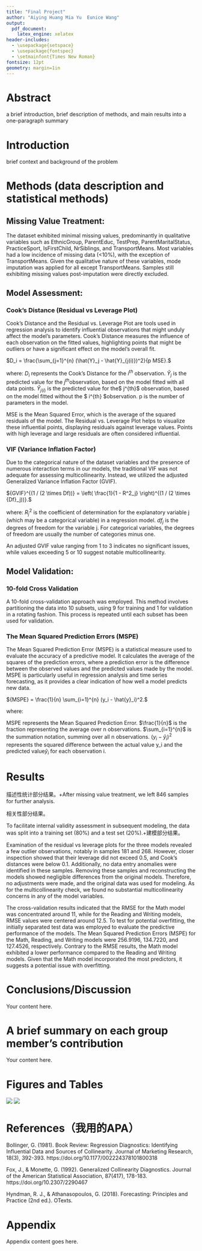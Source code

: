 ```yaml
---
title: "Final Project"
author: "Aiying Huang Mia Yu  Eunice Wang"
output:
  pdf_document:
    latex_engine: xelatex
header-includes:
  - \usepackage{setspace}
  - \usepackage{fontspec}
  - \setmainfont{Times New Roman}
fontsize: 12pt
geometry: margin=1in
---
```

\setstretch{2}  

# Abstract

a brief introduction, brief description of methods, and main results into a one-paragraph summary

# Introduction

brief context and background of the problem

# Methods (data description and statistical methods)

## Missing Value Treatment:

The dataset exhibited minimal missing values, predominantly in qualitative variables such as EthnicGroup, ParentEduc, TestPrep, ParentMaritalStatus, PracticeSport, IsFirstChild, NrSiblings, and TransportMeans. Most variables had a low incidence of missing data (<10%), with the exception of TransportMeans. Given the qualitative nature of these variables, mode imputation was applied for all except TransportMeans. Samples still exhibiting missing values post-imputation were directly excluded. 

## Model Assessment:

### Cook's Distance (Residual vs Leverage Plot)

Cook's Distance and the Residual vs. Leverage Plot are tools used in regression analysis to identify influential observations that might unduly affect the model's parameters. Cook's Distance measures the influence of each observation on the fitted values, highlighting points that might be outliers or have a significant effect on the model's overall fit. 

$D_i = \frac{\sum_{j=1}^{n} (\hat{Y}_j - \hat{Y}_{j(i)})^2}{p MSE}.$

where:
$D_i$ represents the Cook's Distance for the $i^{th}$  observation.
$\hat{Y}_j$ is the predicted value for the $j^{th}$observation, based on the model fitted with all data points.
$\hat{Y}_{j(i)}$ is the predicted value for the$ j^{th}$ observation, based on the model fitted without the $ i^{th} $observation.
p  is the number of parameters in the model.

MSE is the Mean Squared Error, which is the average of the squared residuals of the model.
The Residual vs. Leverage Plot helps to visualize these influential points, displaying residuals against leverage values. Points with high leverage and large residuals are often considered influential. 

### VIF (Variance Inflation Factor)

Due to the categorical nature of the dataset variables and the presence of numerous interaction terms in our models, the traditional VIF was not adequate for assessing multicollinearity. Instead, we utilized the adjusted Generalized Variance Inflation Factor (GVIF).

${GVIF}^{(1 / (2 \times Df))} = \left( \frac{1}{1 - R^2_j} \right)^{(1 / (2 \times {Df}_j))}.$ 

where:
$R^2_j$ is the coefficient of determination for the explanatory variable j (which may be a categorical variable) in a regression model. $df_j$ is the degrees of freedom for the variable j. For categorical variables, the degrees of freedom are usually the number of categories minus one.

An adjusted GVIF value ranging from 1 to 3 indicates no significant issues, while values exceeding 5 or 10 suggest notable multicollinearity. 

## Model Validation:

### 10-fold Cross Validation

A 10-fold cross-validation approach was employed. This method involves partitioning the data into 10 subsets, using 9 for training and 1 for validation in a rotating fashion. This process is repeated until each subset has been used for validation.

### The Mean Squared Prediction Errors (MSPE)

The Mean Squared Prediction Error (MSPE) is a statistical measure used to evaluate the accuracy of a predictive model. It calculates the average of the squares of the prediction errors, where a prediction error is the difference between the observed values and the predicted values made by the model. MSPE is particularly useful in regression analysis and time series forecasting, as it provides a clear indication of how well a model predicts new data.

${MSPE} = \frac{1}{n} \sum_{i=1}^{n} (y_i - \hat{y}_i)^2.$

where:

MSPE represents the Mean Squared Prediction Error.
$\frac{1}{n}$ is the fraction representing the average over n observations.
$\sum_{i=1}^{n}$ is the summation notation, summing over all n observations.
$(y_i - \hat{y}_i)^2$ represents the squared difference between the actual value y_i and the predicted value$\hat{y}_i$ for each observation i.


# Results

描述性统计部分结果。+After missing value treatment, we left 846 samples for further analysis. 

相关性部分结果。

To facilitate internal validity assessment in subsequent modeling, the data was split into a training set (80%) and a test set (20%).+建模部分结果。

Examination of the residual vs leverage plots for the three models revealed a few outlier observations, notably in samples 181 and 268. However, closer inspection showed that their leverage did not exceed 0.5, and Cook's distances were below 0.1. Additionally, no data entry anomalies were identified in these samples. Removing these samples and reconstructing the models showed negligible differences from the original models. Therefore, no adjustments were made, and the original data was used for modeling.
As for the multicollinearity check, we found no substantial multicollinearity concerns in any of the model variables.

The cross-validation results indicated that the RMSE for the Math model was concentrated around 11, while for the Reading and Writing models, RMSE values were centered around 12.5. To test for potential overfitting, the initially separated test data was employed to evaluate the predictive performance of the models. The Mean Squared Prediction Errors (MSPE) for the Math, Reading, and Writing models were 256.9196, 134.7220, and 127.4526, respectively. Contrary to the RMSE results, the Math model exhibited a lower performance compared to the Reading and Writing models. Given that the Math model incorporated the most predictors, it suggests a potential issue with overfitting.


# Conclusions/Discussion

Your content here. 

# A brief summary on each group member’s contribution

Your content here. 


\newpage

# Figures and Tables

![](%22missingdata.png%22)
![](%22cv.png%22)

<!-- 创建新的一页 -->
\newpage

# References（我用的APA）

Bollinger, G. (1981). Book Review: Regression Diagnostics: Identifying Influential Data and Sources of Collinearity. Journal of Marketing Research, 18(3), 392-393. https://doi.org/10.1177/002224378101800318

Fox, J., & Monette, G. (1992). Generalized Collinearity Diagnostics. Journal of the American Statistical Association, 87(417), 178-183. https://doi.org/10.2307/2290467

Hyndman, R. J., & Athanasopoulos, G. (2018). Forecasting: Principles and Practice (2nd ed.). OTexts.


\newpage

# Appendix

Appendix content goes here.